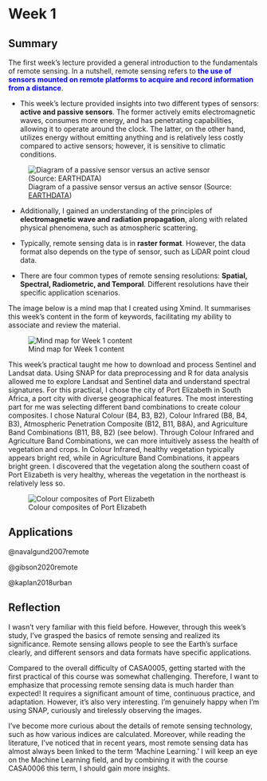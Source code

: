 # Week 1

## Summary

The first week's lecture provided a general introduction to the fundamentals of remote sensing. In a nutshell, remote sensing refers to [**the use of sensors mounted on remote platforms to acquire and record information from a distance**]{style="color: blue"}.

-   This week's lecture provided insights into two different types of sensors: **active and passive sensors**. The former actively emits electromagnetic waves, consumes more energy, and has penetrating capabilities, allowing it to operate around the clock. The latter, on the other hand, utilizes energy without emitting anything and is relatively less costly compared to active sensors; however, it is sensitive to climatic conditions.

![Diagram of a passive sensor versus an active sensor (Source: [EARTHDATA](https://www.earthdata.nasa.gov/learn/backgrounders/remote-sensing))](images/Week1/APsensors.png)

-   Additionally, I gained an understanding of the principles of **electromagnetic wave and radiation propagation**, along with related physical phenomena, such as atmospheric scattering.

-   Typically, remote sensing data is in **raster format**. However, the data format also depends on the type of sensor, such as LiDAR point cloud data.

-   There are four common types of remote sensing resolutions: **Spatial, Spectral, Radiometric, and Temporal**. Different resolutions have their specific application scenarios.

The image below is a mind map that I created using Xmind. It summarises this week's content in the form of keywords, facilitating my ability to associate and review the material.

![Mind map for Week 1 content](images/Week1/Week1xmind.png)

This week's practical taught me how to download and process Sentinel and Landsat data. Using SNAP for data preprocessing and R for data analysis allowed me to explore Landsat and Sentinel data and understand spectral signatures. For this practical, I chose the city of Port Elizabeth in South Africa, a port city with diverse geographical features. The most interesting part for me was selecting different band combinations to create colour composites. I chose Natural Colour (B4, B3, B2), Colour Infrared (B8, B4, B3), Atmospheric Penetration Composite (B12, B11, B8A), and Agriculture Band Combinations (B11, B8, B2) (see below). Through Colour Infrared and Agriculture Band Combinations, we can more intuitively assess the health of vegetation and crops. In Colour Infrared, healthy vegetation typically appears bright red, while in Agriculture Band Combinations, it appears bright green. I discovered that the vegetation along the southern coast of Port Elizabeth is very healthy, whereas the vegetation in the northeast is relatively less so.

![Colour composites of Port Elizabeth](images/Week1/Bandmapnum.jpg)

## Applications

@navalgund2007remote

@gibson2020remote

@kaplan2018urban

## Reflection

I wasn't very familiar with this field before. However, through this week's study, I've grasped the basics of remote sensing and realized its significance. Remote sensing allows people to see the Earth's surface clearly, and different sensors and data formats have specific applications.

Compared to the overall difficulty of CASA0005, getting started with the first practical of this course was somewhat challenging. Therefore, I want to emphasize that processing remote sensing data is much harder than expected! It requires a significant amount of time, continuous practice, and adaptation. However, it's also very interesting. I'm genuinely happy when I'm using SNAP, curiously and tirelessly observing the images.

I've become more curious about the details of remote sensing technology, such as how various indices are calculated. Moreover, while reading the literature, I've noticed that in recent years, most remote sensing data has almost always been linked to the term 'Machine Learning.' I will keep an eye on the Machine Learning field, and by combining it with the course CASA0006 this term, I should gain more insights.
